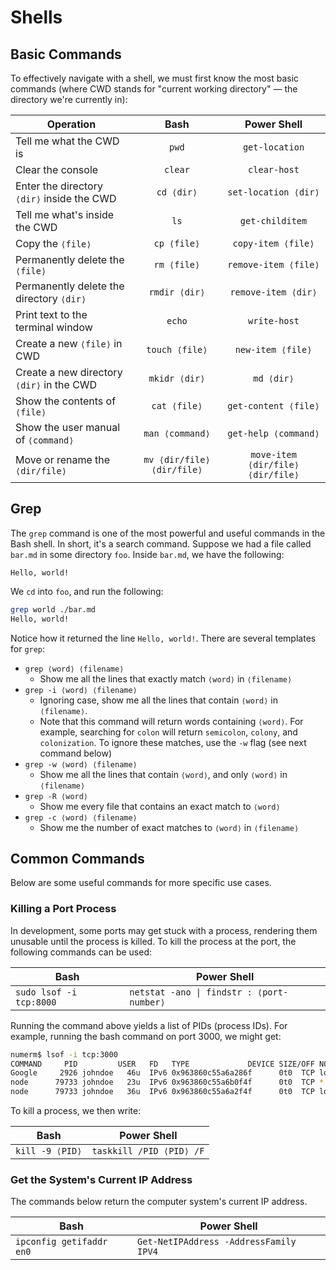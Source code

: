 # Shells

## Basic Commands

To effectively navigate with a shell, we must first know the most basic
commands (where CWD stands for "current working directory" — the directory
we're currently in):

| Operation                                  |            Bash            |            Power Shell            |
| ------------------------------------------ | :------------------------: | :-------------------------------: |
| Tell me what the CWD is                    |           `pwd`            |          `get-location`           |
| Clear the console                          |          `clear`           |           `clear-host`            |
| Enter the directory `⟨dir⟩` inside the CWD |         `cd ⟨dir⟩`         |       `set-location ⟨dir⟩`        |
| Tell me what's inside the CWD              |            `ls`            |          `get-childitem`          |
| Copy the `⟨file⟩`                          |        `cp ⟨file⟩`         |        `copy-item ⟨file⟩`         |
| Permanently delete the `⟨file⟩`            |        `rm ⟨file⟩`         |       `remove-item ⟨file⟩`        |
| Permanently delete the directory `⟨dir⟩`   |       `rmdir ⟨dir⟩`        |        `remove-item ⟨dir⟩`        |
| Print text to the terminal window          |           `echo`           |           `write-host`            |
| Create a new `⟨file⟩` in CWD               |       `touch ⟨file⟩`       |         `new-item ⟨file⟩`         |
| Create a new directory `⟨dir⟩` in the CWD  |       `mkidr ⟨dir⟩`        |            `md ⟨dir⟩`             |
| Show the contents of `⟨file⟩`              |        `cat ⟨file⟩`        |       `get-content ⟨file⟩`        |
| Show the user manual of `⟨command⟩`        |      `man ⟨command⟩`       |       `get-help ⟨command⟩`        |
| Move or rename the `⟨dir/file⟩`            | `mv ⟨dir/file⟩ ⟨dir/file⟩` | `move-item ⟨dir/file⟩ ⟨dir/file⟩` |

## Grep

The `grep` command is one of the most powerful and useful commands in the
Bash shell. In short, it's a search command. Suppose we had a file called
`bar.md` in some directory `foo`. Inside `bar.md`, we have the following:

```terminal
Hello, world!
```

We `cd` into `foo`, and run the following:

```bash
grep world ./bar.md
Hello, world!
```

Notice how it returned the line `Hello, world!`. There are several
templates for `grep`:

- `grep ⟨word⟩ ⟨filename⟩`
  - Show me all the lines that exactly match `⟨word⟩` in `⟨filename⟩`
- `grep -i ⟨word⟩ ⟨filename⟩`
  - Ignoring case, show me all the lines that contain `⟨word⟩` in
    `⟨filename⟩`.
  - Note that this command will return words containing `⟨word⟩`. For
    example, searching for `colon` will return `semicolon`, `colony`, and
    `colonization`. To ignore these matches, use the `-w` flag (see next
    command below)
- `grep -w ⟨word⟩ ⟨filename⟩`
  - Show me all the lines that contain `⟨word⟩`, and only `⟨word⟩` in
    `⟨filename⟩`
- `grep -R ⟨word⟩`
  - Show me every file that contains an exact match to `⟨word⟩`
- `grep -c ⟨word⟩ ⟨filename⟩`
  - Show me the number of exact matches to `⟨word⟩` in `⟨filename⟩`



## Common Commands

Below are some useful commands for more specific use cases.

### Killing a Port Process

In development, some ports may get stuck with a process, rendering them
unusable until the process is killed. To kill the process at the port, the
following commands can be used:

| Bash                    | Power Shell                                |
| ----------------------- | ------------------------------------------ |
| `sudo lsof -i tcp:8000` | `netstat -ano \| findstr : ⟨port-number⟩ ` |

Running the command above yields a list of PIDs (process IDs). For example,
running the bash command on port 3000, we might get:

```bash
numerm$ lsof -i tcp:3000
COMMAND     PID         USER   FD   TYPE             DEVICE SIZE/OFF NODE NAME
Google     2926 johndoe   46u  IPv6 0x963860c55a6a286f      0t0  TCP localhost:55962->localhost:hbci (ESTABLISHED)
node      79733 johndoe   23u  IPv6 0x963860c55a6b0f4f      0t0  TCP *:hbci (LISTEN)
node      79733 johndoe   36u  IPv6 0x963860c55a6a2f4f      0t0  TCP localhost:hbci->localhost:55962 (ESTABLISHED)
```

To kill a process, we then write:

| Bash            | Power Shell              |
| --------------- | ------------------------ |
| `kill -9 ⟨PID⟩` | `taskkill /PID ⟨PID⟩ /F` |

### Get the System's Current IP Address

The commands below return the computer system's current IP address.

| Bash                     | Power Shell                            |
| ------------------------ | -------------------------------------- |
| `ipconfig getifaddr en0` | `Get-NetIPAddress -AddressFamily IPV4` |
